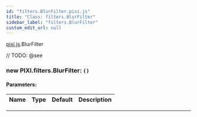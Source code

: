 ```yaml
---
id: "filters.BlurFilter.pixi.js"
title: "Class: filters.BlurFilter"
sidebar_label: "filters.BlurFilter"
custom_edit_url: null
---
```


[pixi.js](../modules/pixi.js).BlurFilter






// TODO: @see

        

<article>

### new PIXI.filters.BlurFilter: <span><code>() </code></span>

#### Parameters:
| Name | Type | Default | Description |
| ---- | ---- | ------- | ----------- |

</article>

---------------------------------------








    